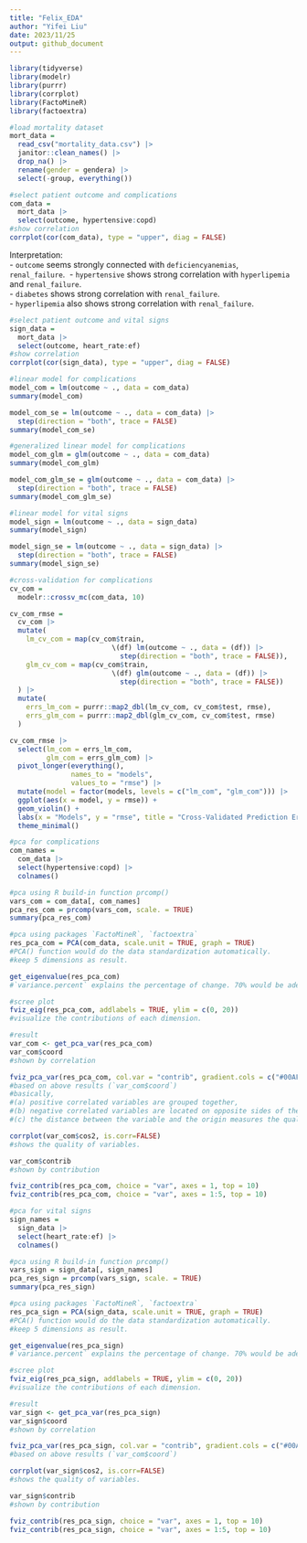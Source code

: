 ```yaml
---
title: "Felix_EDA"
author: "Yifei Liu"
date: 2023/11/25
output: github_document
---
```


```r
library(tidyverse)
library(modelr)
library(purrr)
library(corrplot)
library(FactoMineR)
library(factoextra)
```


```r
#load mortality dataset
mort_data = 
  read_csv("mortality_data.csv") |> 
  janitor::clean_names() |> 
  drop_na() |>
  rename(gender = gendera) |>
  select(-group, everything())
```


```r
#select patient outcome and complications
com_data =
  mort_data |>
  select(outcome, hypertensive:copd)
#show correlation
corrplot(cor(com_data), type = "upper", diag = FALSE)
```

Interpretation:\
 - `outcome` seems strongly connected with `deficiencyanemias`, `renal_failure`.\ 
 - `hypertensive` shows strong correlation with `hyperlipemia` and `renal_failure`.\
 - `diabetes` shows strong correlation with `renal_failure`.\
 - `hyperlipemia` also shows strong correlation with `renal_failure`.\

```r
#select patient outcome and vital signs
sign_data =
  mort_data |>
  select(outcome, heart_rate:ef)
#show correlation
corrplot(cor(sign_data), type = "upper", diag = FALSE)
```


```r
#linear model for complications
model_com = lm(outcome ~ ., data = com_data)
summary(model_com)

model_com_se = lm(outcome ~ ., data = com_data) |>
  step(direction = "both", trace = FALSE)
summary(model_com_se)
```


```r
#generalized linear model for complications
model_com_glm = glm(outcome ~ ., data = com_data)
summary(model_com_glm)

model_com_glm_se = glm(outcome ~ ., data = com_data) |>
  step(direction = "both", trace = FALSE)
summary(model_com_glm_se)
```


```r
#linear model for vital signs
model_sign = lm(outcome ~ ., data = sign_data)
summary(model_sign)

model_sign_se = lm(outcome ~ ., data = sign_data) |>
  step(direction = "both", trace = FALSE)
summary(model_sign_se)
```


```r
#cross-validation for complications
cv_com =
  modelr::crossv_mc(com_data, 10)

cv_com_rmse =
  cv_com |>
  mutate(
    lm_cv_com = map(cv_com$train, 
                         \(df) lm(outcome ~ ., data = (df)) |>
                           step(direction = "both", trace = FALSE)),
    glm_cv_com = map(cv_com$train, 
                         \(df) glm(outcome ~ ., data = (df)) |>
                           step(direction = "both", trace = FALSE))
  ) |>
  mutate(
    errs_lm_com = purrr::map2_dbl(lm_cv_com, cv_com$test, rmse),
    errs_glm_com = purrr::map2_dbl(glm_cv_com, cv_com$test, rmse)
  )

cv_com_rmse |>
  select(lm_com = errs_lm_com,
         glm_com = errs_glm_com) |>
  pivot_longer(everything(), 
               names_to = "models",
               values_to = "rmse") |>
  mutate(model = factor(models, levels = c("lm_com", "glm_com"))) |>
  ggplot(aes(x = model, y = rmse)) +
  geom_violin() +
  labs(x = "Models", y = "rmse", title = "Cross-Validated Prediction Error") +
  theme_minimal()
```


```r
#pca for complications
com_names = 
  com_data |>
  select(hypertensive:copd) |>
  colnames()

#pca using R build-in function prcomp()
vars_com = com_data[, com_names]
pca_res_com = prcomp(vars_com, scale. = TRUE)
summary(pca_res_com)

#pca using packages `FactoMineR`, `factoextra`
res_pca_com = PCA(com_data, scale.unit = TRUE, graph = TRUE)
#PCA() function would do the data standardization automatically.
#keep 5 dimensions as result.

get_eigenvalue(res_pca_com)
#`variance.percent` explains the percentage of change. 70% would be adequate.

#scree plot
fviz_eig(res_pca_com, addlabels = TRUE, ylim = c(0, 20))
#visualize the contributions of each dimension.

#result
var_com <- get_pca_var(res_pca_com) 
var_com$coord
#shown by correlation

fviz_pca_var(res_pca_com, col.var = "contrib", gradient.cols = c("#00AFBB", "#E7B800", "#FC4E07"))
#based on above results (`var_com$coord`)
#basically,
#(a) positive correlated variables are grouped together,
#(b) negative correlated variables are located on opposite sides of the origin,
#(c) the distance between the variable and the origin measures the quality of the variable. Variables that are far from the origin are well represented.

corrplot(var_com$cos2, is.corr=FALSE)
#shows the quality of variables.

var_com$contrib
#shown by contribution

fviz_contrib(res_pca_com, choice = "var", axes = 1, top = 10) 
fviz_contrib(res_pca_com, choice = "var", axes = 1:5, top = 10) 
```


```r
#pca for vital signs
sign_names = 
  sign_data |>
  select(heart_rate:ef) |>
  colnames()

#pca using R build-in function prcomp()
vars_sign = sign_data[, sign_names]
pca_res_sign = prcomp(vars_sign, scale. = TRUE)
summary(pca_res_sign)

#pca using packages `FactoMineR`, `factoextra`
res_pca_sign = PCA(sign_data, scale.unit = TRUE, graph = TRUE)
#PCA() function would do the data standardization automatically.
#keep 5 dimensions as result.

get_eigenvalue(res_pca_sign)
#`variance.percent` explains the percentage of change. 70% would be adequate.

#scree plot
fviz_eig(res_pca_sign, addlabels = TRUE, ylim = c(0, 20))
#visualize the contributions of each dimension.

#result
var_sign <- get_pca_var(res_pca_sign) 
var_sign$coord
#shown by correlation

fviz_pca_var(res_pca_sign, col.var = "contrib", gradient.cols = c("#00AFBB", "#E7B800", "#FC4E07"))
#based on above results (`var_com$coord`)

corrplot(var_sign$cos2, is.corr=FALSE)
#shows the quality of variables.

var_sign$contrib
#shown by contribution

fviz_contrib(res_pca_sign, choice = "var", axes = 1, top = 10)
fviz_contrib(res_pca_sign, choice = "var", axes = 1:5, top = 10)
```


















